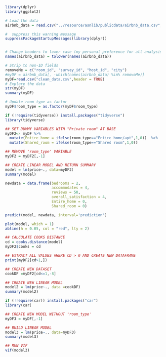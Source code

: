```r
library(dplyr)
library(ggplot2)

# Load the data
airbnb_data = read.csv("../resource/asnlib/publicdata/airbnb_data.csv",header = TRUE)

#  suppress this warning message
suppressPackageStartupMessages(library(dplyr))


# Change headers to lower case (my personal preference for all analysis)
names(airbnb_data) = tolower(names(airbnb_data))

# Strip to non-ID fields
removeMe = c("room_id", "survey_id", "host_id", "city")
#myDF = airbnb_data[, -which(names(airbnb_data) %in% removeMe)]
myDF=read.csv("clean_data.csv",header = TRUE)
# Explore the data
str(myDF)
summary(myDF)

# Update room type as factor
myDF$room_type = as.factor(myDF$room_type)
```

```r
if (!require(tidyverse)) install.packages("tidyverse")
library(tidyverse) 

```


```r
## SET DUMMY VARIABLES WITH "Private room" AT BASE
myDF2<- myDF %>%
  mutate(Entire_home = ifelse(room_type=="Entire home/apt",1,0))  %>%
  mutate(Shared_room = ifelse(room_type=="Shared room",1,0))

## REMOVE 'room_type' VARIABLE
myDF2 = myDF2[,-1]

## CREATE LINEAR MODEL AND RETURN SUMMARY
model = lm(price~., data=myDF2)
summary(model)


```

```r

newdata = data.frame(bedrooms = 2,
                     accommodates = 4,
                     reviews = 50,
                     overall_satisfaction = 4,
                     Entire_home = 0,
                     Shared_room = 0)

predict(model, newdata, interval='prediction')
```

```r
plot(model, which = 1)
abline(h = 0.05, col = "red", lty = 2)

```
```r
## CALCULATE COOKS DISTANCE
cd = cooks.distance(model)
myDF2$cooks = cd

## EXTRACT ALL VALUES WHERE CD > 0 AND CREATE NEW DATAFRAME
print(myDF2[cd>1,])

```

```r
## CREATE NEW DATASET
cookDF =myDF2[cd<=1,-8]

## CREATE NEW LINEAR MODEL
model2 = lm(price~., data =cookDF)
summary(model2)
```
```r
if (!require(car)) install.packages("car")
library(car) 
```


```r
## CREATE NEW MODEL WITHOUT 'room_type'
myDF3 = myDF[,-1]

## BUILD LINEAR MODEL
model3 = lm(price~., data=myDF3)
summary(model3)

## RUN VIF
vif(model3)
```

